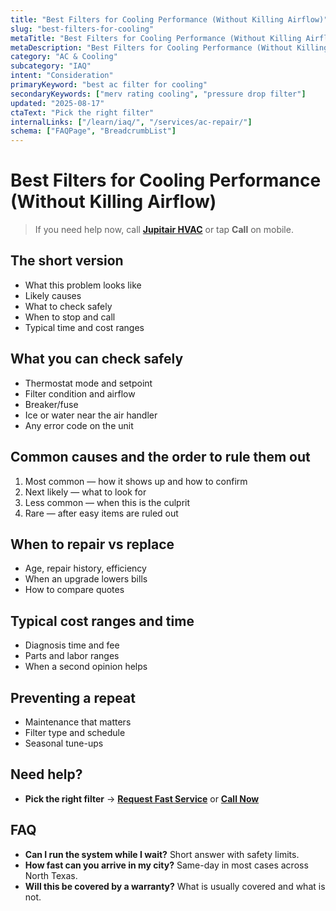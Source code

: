 ```yaml
---
title: "Best Filters for Cooling Performance (Without Killing Airflow)"
slug: "best-filters-for-cooling"
metaTitle: "Best Filters for Cooling Performance (Without Killing Airflow)"
metaDescription: "Best Filters for Cooling Performance (Without Killing Airflow) — clear steps, practical fixes, and when to call a pro in North Texas."
category: "AC & Cooling"
subcategory: "IAQ"
intent: "Consideration"
primaryKeyword: "best ac filter for cooling"
secondaryKeywords: ["merv rating cooling", "pressure drop filter"]
updated: "2025-08-17"
ctaText: "Pick the right filter"
internalLinks: ["/learn/iaq/", "/services/ac-repair/"]
schema: ["FAQPage", "BreadcrumbList"]
---
```

# Best Filters for Cooling Performance (Without Killing Airflow)

> If you need help now, call **[Jupitair HVAC](/contact)** or tap **Call** on mobile.

## The short version
- What this problem looks like
- Likely causes
- What to check safely
- When to stop and call
- Typical time and cost ranges

## What you can check safely
- Thermostat mode and setpoint
- Filter condition and airflow
- Breaker/fuse
- Ice or water near the air handler
- Any error code on the unit

## Common causes and the order to rule them out
1. Most common — how it shows up and how to confirm
2. Next likely — what to look for
3. Less common — when this is the culprit
4. Rare — after easy items are ruled out

## When to repair vs replace
- Age, repair history, efficiency
- When an upgrade lowers bills
- How to compare quotes

## Typical cost ranges and time
- Diagnosis time and fee
- Parts and labor ranges
- When a second opinion helps

## Preventing a repeat
- Maintenance that matters
- Filter type and schedule
- Seasonal tune-ups

## Need help?
- **Pick the right filter** → **[Request Fast Service](/contact)** or **[Call Now](tel:+1-XXX-XXX-XXXX)**

## FAQ
- **Can I run the system while I wait?** Short answer with safety limits.
- **How fast can you arrive in my city?** Same-day in most cases across North Texas.
- **Will this be covered by a warranty?** What is usually covered and what is not.

